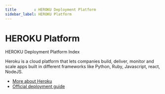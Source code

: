 ```yaml
---
title        : HEROKU Deployment Platform
sidebar_label: HEROKU Platform
---
```


# HEROKU Platform


<SubHeading color="#25c2a0">HEROKU Deployment Platform Index</SubHeading>

Heroku is a cloud platform that lets companies build, deliver, monitor and scale apps built in different frameworks like Python, Ruby, Javascript, react, NodeJS.

- [More about Heroku](https://www.heroku.com/what)
- [Official deployment guide](https://devcenter.heroku.com/)

<DocCardList />
